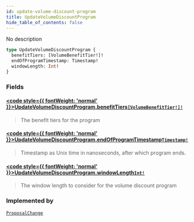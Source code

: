 ```yaml
---
id: update-volume-discount-program
title: UpdateVolumeDiscountProgram
hide_table_of_contents: false
---
```








No description

```graphql
type UpdateVolumeDiscountProgram {
  benefitTiers: [VolumeBenefitTier!]!
  endOfProgramTimestamp: Timestamp!
  windowLength: Int!
}
```


### Fields

#### [<code style={{ fontWeight: 'normal' }}>UpdateVolumeDiscountProgram.<b>benefitTiers</b></code>](#)<Bullet />[`[VolumeBenefitTier!]!`](/testnet/api/graphql/objects/volume-benefit-tier) <Badge class="secondary" text="non-null"/> <Badge class="secondary" text="object"/>
> The benefit tiers for the program
> 

#### [<code style={{ fontWeight: 'normal' }}>UpdateVolumeDiscountProgram.<b>endOfProgramTimestamp</b></code>](#)<Bullet />[`Timestamp!`](/testnet/api/graphql/scalars/timestamp) <Badge class="secondary" text="non-null"/> <Badge class="secondary" text="scalar"/>
> Timestamp as Unix time in nanoseconds, after which program ends.
> 

#### [<code style={{ fontWeight: 'normal' }}>UpdateVolumeDiscountProgram.<b>windowLength</b></code>](#)<Bullet />[`Int!`](/testnet/api/graphql/scalars/int) <Badge class="secondary" text="non-null"/> <Badge class="secondary" text="scalar"/>
> The window length to consider for the volume discount program
> 



### Implemented by

[`ProposalChange`](/testnet/api/graphql/unions/proposal-change)  <Badge class="secondary" text="union"/>



